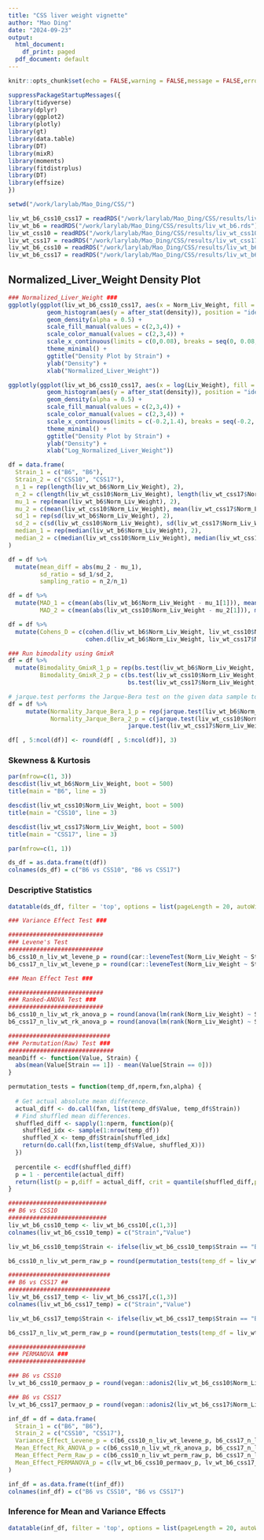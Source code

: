 ```yaml
---
title: "CSS liver weight vignette"
author: "Mao Ding"
date: "2024-09-23"
output:
  html_document:
    df_print: paged
  pdf_document: default
---
```


```r
knitr::opts_chunk$set(echo = FALSE,warning = FALSE,message = FALSE,error = FALSE)
```

```r
suppressPackageStartupMessages({
library(tidyverse)
library(dplyr)
library(ggplot2)
library(plotly)
library(gt)
library(data.table)
library(DT)
library(mixR)
library(moments)
library(fitdistrplus)
library(DT)
library(effsize)
})
```

```r
setwd("/work/larylab/Mao_Ding/CSS/")
```

```r
liv_wt_b6_css10_css17 = readRDS("/work/larylab/Mao_Ding/CSS/results/liv_wt_b6_css10_css17.rds")
liv_wt_b6 = readRDS("/work/larylab/Mao_Ding/CSS/results/liv_wt_b6.rds")
liv_wt_css10 = readRDS("/work/larylab/Mao_Ding/CSS/results/liv_wt_css10.rds")
liv_wt_css17 = readRDS("/work/larylab/Mao_Ding/CSS/results/liv_wt_css17.rds")
liv_wt_b6_css10 = readRDS("/work/larylab/Mao_Ding/CSS/results/liv_wt_b6_css10.rds")
liv_wt_b6_css17 = readRDS("/work/larylab/Mao_Ding/CSS/results/liv_wt_b6_css17.rds")
```

## Normalized_Liver_Weight Density Plot
```r
### Normalized_Liver_Weight ###
ggplotly(ggplot(liv_wt_b6_css10_css17, aes(x = Norm_Liv_Weight, fill = Strain, color = Strain)) +
           geom_histogram(aes(y = after_stat(density)), position = "identity", alpha = 0.2, bins = 30) +
           geom_density(alpha = 0.5) +
           scale_fill_manual(values = c(2,3,4)) +
           scale_color_manual(values = c(2,3,4)) +
           scale_x_continuous(limits = c(0,0.08), breaks = seq(0, 0.08, by = 0.02), labels = seq(0, 0.08, by = 0.02)) +
           theme_minimal() +
           ggtitle("Density Plot by Strain") +
           ylab("Density") +
           xlab("Normalized_Liver_Weight"))
```

```r
ggplotly(ggplot(liv_wt_b6_css10_css17, aes(x = log(Liv_Weight), fill = Strain, color = Strain)) +
           geom_histogram(aes(y = after_stat(density)), position = "identity", alpha = 0.2, bins = 30) +
           geom_density(alpha = 0.5) +
           scale_fill_manual(values = c(2,3,4)) +
           scale_color_manual(values = c(2,3,4)) +
           scale_x_continuous(limits = c(-0.2,1.4), breaks = seq(-0.2, 1.4, by = 0.5), labels = seq(-0.2, 1.4, by = 0.5)) +
           theme_minimal() +
           ggtitle("Density Plot by Strain") +
           ylab("Density") +
           xlab("Log_Normalized_Liver_Weight"))
```

```r
df = data.frame(
  Strain_1 = c("B6", "B6"),
  Strain_2 = c("CSS10", "CSS17"),
  n_1 = rep(length(liv_wt_b6$Norm_Liv_Weight), 2),
  n_2 = c(length(liv_wt_css10$Norm_Liv_Weight), length(liv_wt_css17$Norm_Liv_Weight)),
  mu_1 = rep(mean(liv_wt_b6$Norm_Liv_Weight), 2),
  mu_2 = c(mean(liv_wt_css10$Norm_Liv_Weight), mean(liv_wt_css17$Norm_Liv_Weight)),
  sd_1 = rep(sd(liv_wt_b6$Norm_Liv_Weight), 2),
  sd_2 = c(sd(liv_wt_css10$Norm_Liv_Weight), sd(liv_wt_css17$Norm_Liv_Weight)),
  median_1 = rep(median(liv_wt_b6$Norm_Liv_Weight), 2),
  median_2 = c(median(liv_wt_css10$Norm_Liv_Weight), median(liv_wt_css17$Norm_Liv_Weight))
)

df = df %>%
  mutate(mean_diff = abs(mu_2 - mu_1),
         sd_ratio = sd_1/sd_2,
         sampling_ratio = n_2/n_1)

df = df %>%
  mutate(MAD_1 = c(mean(abs(liv_wt_b6$Norm_Liv_Weight - mu_1[1])), mean(abs(liv_wt_b6$Norm_Liv_Weight - mu_1[2]))),
         MAD_2 = c(mean(abs(liv_wt_css10$Norm_Liv_Weight - mu_2[1])), mean(abs(liv_wt_css17$Norm_Liv_Weight - mu_2[2]))))

df = df %>%
  mutate(Cohens_D = c(cohen.d(liv_wt_b6$Norm_Liv_Weight, liv_wt_css10$Norm_Liv_Weight)$estimate,
                      cohen.d(liv_wt_b6$Norm_Liv_Weight, liv_wt_css17$Norm_Liv_Weight)$estimate))
```


```r
### Run bimodality using GmixR
df = df %>%
  mutate(Bimodality_GmixR_1_p = rep(bs.test(liv_wt_b6$Norm_Liv_Weight, ncomp = c(1,2))$pvalue, 2),
         Bimodality_GmixR_2_p = c(bs.test(liv_wt_css10$Norm_Liv_Weight, ncomp = c(1,2))$pvalue,             
                                  bs.test(liv_wt_css17$Norm_Liv_Weight, ncomp = c(1,2))$pvalue))
```

```r

# jarque.test performs the Jarque-Bera test on the given data sample to determine if the data are from a normal population
df = df %>%
     mutate(Normality_Jarque_Bera_1_p = rep(jarque.test(liv_wt_b6$Norm_Liv_Weight)$p, 2),
            Normality_Jarque_Bera_2_p = c(jarque.test(liv_wt_css10$Norm_Liv_Weight)$p,
                                  jarque.test(liv_wt_css17$Norm_Liv_Weight)$p))

df[ , 5:ncol(df)] <- round(df[ , 5:ncol(df)], 3)
``` 

### Skewness & Kurtosis
```r
par(mfrow=c(1, 3))
descdist(liv_wt_b6$Norm_Liv_Weight, boot = 500)
title(main = "B6", line = 3)

descdist(liv_wt_css10$Norm_Liv_Weight, boot = 500)
title(main = "CSS10", line = 3)

descdist(liv_wt_css17$Norm_Liv_Weight, boot = 500)
title(main = "CSS17", line = 3)

par(mfrow=c(1, 1))

```

```r
ds_df = as.data.frame(t(df))
colnames(ds_df) = c("B6 vs CSS10", "B6 vs CSS17")
```

### Descriptive Statistics
```r
datatable(ds_df, filter = 'top', options = list(pageLength = 20, autoWidth = TRUE), extensions = 'FixedColumns')
```


```r
### Variance Effect Test ###

###########################
### Levene's Test
###########################
b6_css10_n_liv_wt_levene_p = round(car::leveneTest(Norm_Liv_Weight ~ Strain, data = liv_wt_b6_css10)$`Pr(>F)`[1],3)
b6_css17_n_liv_wt_levene_p = round(car::leveneTest(Norm_Liv_Weight ~ Strain, data = liv_wt_b6_css17)$`Pr(>F)`[1],3)

```


```r
### Mean Effect Test ###

###########################
### Ranked-ANOVA Test ###
###########################
b6_css10_n_liv_wt_rk_anova_p = round(anova(lm(rank(Norm_Liv_Weight) ~ Strain, data = liv_wt_b6_css10))$`Pr(>F)`[1],3)
b6_css17_n_liv_wt_rk_anova_p = round(anova(lm(rank(Norm_Liv_Weight) ~ Strain, data = liv_wt_b6_css17))$`Pr(>F)`[1],3)

```

```r
#############################
### Permutation(Raw) Test ###
##############################
meanDiff <- function(Value, Strain) {
  abs(mean(Value[Strain == 1]) - mean(Value[Strain == 0]))
}

permutation_tests = function(temp_df,nperm,fxn,alpha) {
  
  # Get actual absolute mean difference.
  actual_diff <- do.call(fxn, list(temp_df$Value, temp_df$Strain))
  # Find shuffled mean differences.
  shuffled_diff <- sapply(1:nperm, function(p){
    shuffled_idx <- sample(1:nrow(temp_df))
    shuffled_X <- temp_df$Strain[shuffled_idx]
    return(do.call(fxn,list(temp_df$Value, shuffled_X)))
  })
  
  percentile <- ecdf(shuffled_diff)
  p = 1 - percentile(actual_diff)
  return(list(p = p,diff = actual_diff, crit = quantile(shuffled_diff,p=c(alpha/2,(1-alpha/2)))))
}

############################
## B6 vs CSS10
############################
liv_wt_b6_css10_temp <- liv_wt_b6_css10[,c(1,3)]
colnames(liv_wt_b6_css10_temp) = c("Strain","Value")

liv_wt_b6_css10_temp$Strain <- ifelse(liv_wt_b6_css10_temp$Strain == "B6", "0", "1")

b6_css10_n_liv_wt_perm_raw_p = round(permutation_tests(temp_df = liv_wt_b6_css10_temp, nperm = 1000, fxn = meanDiff, alpha = 0.5)$p,3)

#############################
## B6 vs CSS17 ##
#############################
liv_wt_b6_css17_temp <- liv_wt_b6_css17[,c(1,3)]
colnames(liv_wt_b6_css17_temp) = c("Strain","Value")

liv_wt_b6_css17_temp$Strain <- ifelse(liv_wt_b6_css17_temp$Strain == "B6", "0", "1")

b6_css17_n_liv_wt_perm_raw_p = round(permutation_tests(temp_df = liv_wt_b6_css17_temp, nperm = 1000, fxn = meanDiff, alpha = 0.5)$p,3)

```

```r
######################
### PERMANOVA ###
######################

### B6 vs CSS10
lv_wt_b6_css10_permaov_p = round(vegan::adonis2(liv_wt_b6_css10$Norm_Liv_Weight ~ liv_wt_b6_css10$Strain, data = liv_wt_b6_css10, method = "euc")$`Pr(>F)`[1],3)

### B6 vs CSS17
lv_wt_b6_css17_permaov_p = round(vegan::adonis2(liv_wt_b6_css17$Norm_Liv_Weight ~ liv_wt_b6_css17$Strain, data = liv_wt_b6_css17, method = "euc")$`Pr(>F)`[1],3)
```

```r
inf_df = df = data.frame(
  Strain_1 = c("B6", "B6"),
  Strain_2 = c("CSS10", "CSS17"),
  Variance_Effect_Levene_p = c(b6_css10_n_liv_wt_levene_p, b6_css17_n_liv_wt_levene_p),
  Mean_Effect_Rk_ANOVA_p = c(b6_css10_n_liv_wt_rk_anova_p, b6_css17_n_liv_wt_rk_anova_p),
  Mean_Effect_Perm_Raw_p = c(b6_css10_n_liv_wt_perm_raw_p, b6_css17_n_liv_wt_perm_raw_p),
  Mean_Effect_PERMANOVA_p = c(lv_wt_b6_css10_permaov_p, lv_wt_b6_css17_permaov_p)
)

inf_df = as.data.frame(t(inf_df))
colnames(inf_df) = c("B6 vs CSS10", "B6 vs CSS17")

```

### Inference for Mean and Variance Effects
```r
datatable(inf_df, filter = 'top', options = list(pageLength = 20, autoWidth = TRUE), extensions = 'FixedColumns')
```